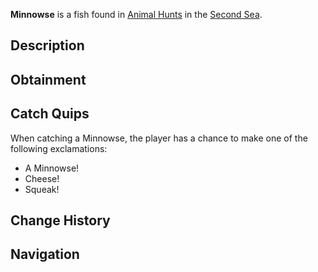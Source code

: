 {{FishInfobox
|image          = Minnowse.png
|rarity         = Limited
|event          = Animal Hunt
|sea            = Second Sea
|location       = [[Animals - Sea 2]]
|sublocation    = 
|sources        = Fishing Rod
|radar_location = 
|prog_speed     = +15
|xp             = 425
|weather        = Foggy
|time           = 
|season         = Spring
|bait           = Flakes
|base_weight    = 1.7
|base_value     = 250
|weight_range   = 1.2
|base_chance    = 100
|base_resil     = 120
}}
'''Minnowse''' is a {{Rarity|Limited}} fish found in [[Animal Hunt]]s in the [[Second Sea]].

== Description ==
{{Description|A tiny swimmer with twitching whiskers, scurrying through the shallows.|Bestiary Entry}}

== Obtainment ==
{{Description|It squeaks where the fog blankets the morning tide.|Bestiary Hint}}
{{Fish Availability|
Animal Hunt/Second Sea
|top_rods      = 
Flimsy Rod\330900.64\540521.74;
Training Rod\314784.36\NaN;
Firefly Rod\293193.75\554631.25;
Candy Cane Rod\263661.13\306343.42;
Adventurer's Rod\254568.35\322460.56;
Fast Rod\248425.88\275362.23;
Resourceful Rod\239858.08\354616.28;
Long Rod\209750.27\347994.9;
Fungal Rod\210988.96\326966.64;
Egg Rod\224020.15\291470.09;
Free Spirit Rod\245178\272930.78;
Blazebringer Rod\224688.55\294062.13;
Verdant Shear Rod\223523.43\290823.82;
Trident Rod\197393.49\246663.87;
Ethereal Prism Rod\180979.24\215335.36;
No-Life Rod\179770.61\230834.51;
Seraphic Rod\176458.54\228293.47;
Rod Of The Exalted One\171747.39\199882.76;
Challenger's Rod\171056.02\227578.24;
Depthseeker Rod\170584.11\180907.21;
Rod Of The Forgotten Fang\170407.4\225450.35;
Avalanche Rod\170074.89\178884.29;
Volcanic Rod\169600.68\203717.21;
Rod Of The Depths\169269.12\235282.31;
Zeus Rod\169193.13\203325.57;
Steady Rod\155105.26\185039.78
|recommended   = Free Spirit Rod
}}

== Catch Quips ==
When catching a Minnowse, the player has a chance to make one of the following exclamations:
* A Minnowse!
* Cheese!
* Squeak!

== Change History ==
{{Change History|{{subst:Current Version}}}}

== Navigation ==
{{Fish Navbox|Animals - Sea 2}}